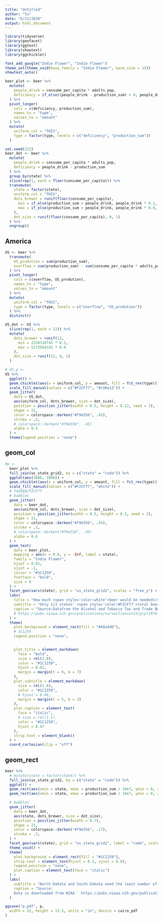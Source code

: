 ```yaml
---
title: "Untitled"
author: "Tu"
date: "6/22/2020"
output: html_document
---
```


```r
library(tidyverse)
library(geofacet)
library(ggtext)
library(showtext)
library(ggchicklet)

font_add_google("Indie Flower", "Indie Flower")
theme_set(theme_void(base_family = "Indie Flower", base_size = 15))
showtext_auto()
```
```r
beer_plot <- beer %>%
  mutate(
    people_drink = consume_per_capita * adults_pop,
    deficiency = if_else((people_drink - production_sum) > 0, people_drink - production_sum, 0)
  ) %>%
  pivot_longer(
    cols = c(deficiency, production_sum),
    names_to = "type",
    values_to = "amount"
  ) %>%
  mutate(
    uniform_col = "THIS",
    type = factor(type, levels = c("deficiency", "production_sum"))
  )
```

```r
set.seed(222)
beer_dot <- beer %>%
  mutate(
    people_drink = consume_per_capita * adults_pop,
    deficiency = people_drink - production_sum
  ) %>%
  group_by(state) %>%
  slice(rep(1, each = floor(consume_per_capita))) %>%
  transmute(
    state = factor(state),
    uniform_col = "THIS",
    dots_brewer = runif(floor(consume_per_capita),
      min = if_else(production_sum > people_drink, people_drink * 0.1, production_sum * 0.1),
      max = if_else(production_sum < people_drink, people_drink * 0.9, production_sum * 0.9)
    ),
    dot_size = runif(floor(consume_per_capita), 0, 1)
  ) %>%
  ungroup()
```

## America
```r
US <- beer %>%
  transmute(
    US_prodution = sum(production_sum),
    overflow = sum(production_sum) - sum(consume_per_capita * adults_pop)
  ) %>%
  pivot_longer(
    cols = c(overflow, US_prodution),
    names_to = "type",
    values_to = "amount"
  ) %>%
  mutate(
    uniform_col = "THIS",
    type = factor(type, levels = c("overflow", "US_prodution"))
  ) %>%
  distinct()

US_dot <- US %>%
  slice(rep(1, each = 12)) %>%
  mutate(
    dots_brewer = runif(12,
      min = 2330310745 * 0.1,
      max = 5173564192 * 0.9
    ),
    dot_size = runif(12, 0, 1)
  )
```

```r
# US_p <-
US %>%
  ggplot() +
  geom_chicklet(aes(x = uniform_col, y = amount, fill = fct_rev(type))) +
  scale_fill_manual(values = c("#F2CF77", "#c96e12")) +
  geom_jitter(
    data = US_dot,
    aes(uniform_col, dots_brewer, size = dot_size),
    position = position_jitter(width = 0.5, height = 0.22, seed = 3),
    shape = 21,
    color = colorspace::darken("#f9e556", .45),
    stroke = .3,
    # colorspace::darken("#f9e556", .45)
    alpha = 0.5
  ) +
  theme(legend.position = "none")
```



## geom_col
```r
#p <-
  beer_plot %>%
  full_join(us_state_grid2, by = c("state" = "code")) %>%
  ggplot(aes(1000, 1000)) +
  geom_chicklet(aes(x = uniform_col, y = amount, fill = fct_rev(type))) +
  scale_fill_manual(values = c("#F2CF77", "white")) +
  # f4d380/F2CF77
  # bubbles
  geom_jitter(
    data = beer_dot,
    aes(uniform_col, dots_brewer, size = dot_size),
    position = position_jitter(width = 0.5, height = 0.3, seed = 2),
    shape = 21,
    color = colorspace::darken("#f9e556", .45),
    stroke = .3,
    # colorspace::darken("#f9e556", .45)
    alpha = 0.6
  ) +
  geom_text(
    data = beer_plot,
    mapping = aes(x = 0.6, y = -Inf, label = state),
    family = "Indie Flower",
    hjust = 0.01,
    vjust = -1,
    colour = "#1C1259",
    fontface = "bold",
    size = 8
  ) +
  facet_geo(vars(state), grid = "us_state_grid2", scales = "free_y") +
  labs(
    title = "How much <span style='color:white'>beer would be needed</span> if legal drinkers in each state <br>were only allowed to drink <span style='color:#F2CF77'>local beer</span> in 2018?",
    subtitle = "Only 1/3 states' <span style='color:#F2CF77'>total beer production</span> in 2018 can fulfill the local beer crave, but US in total produces more than 30% more <br> beer than US adult citizens drink in 2018.<br><span font-size:15em> Yellow bar is the <span style='color:#F2CF77'>total beer production</span>in that state, and the white bar is the <span style='color:white'>beer in demand</span>.<br>Number of bubbles represents the number of gallons consumed per person in each states. </span>",
    caption = "Source:Datafrom the Alcohol and Tobacco Tax and Trade Bureau (TTB) and National Institute on Alcohol Abuse and Alcoholism (NIAA)"
    # https://pubs.niaaa.nih.gov/publications/surveillance115/pcyr1970-2018.txt"
  ) +
  theme(
    plot.background = element_rect(fill = "#48a4d6"),
    # 1C1259
    legend.position = "none",

  
    plot.title = element_markdown(
      face = "bold",
      size = rel(2.8),
      color = "#1C1259",
      hjust = 0.02,
      margin = margin(t = 6, b = 7)
    ),
    plot.subtitle = element_markdown(
      size = rel(1.6),
      color = "#1C1259",
      # hjust = 0.06,
      margin = margin(t = 5, b = 3)
    ),
    plot.caption = element_text(
      face = "italic",
      # size = rel(1.1),
      color = "#1C1259",
      hjust = 0.47
    ),
    strip.text = element_blank()
  ) +
  coord_cartesian(clip = "off")
```
## geom_rect
```r
beer %>%
  # mutate(state = factor(state)) %>%
  full_join(us_state_grid2, by = c("state" = "code")) %>%
  ggplot() +
  geom_rect(aes(xmin = state, xmax = production_sum / 10e7, ymin = 0, ymax = people_drink), fill = "#EBE1CE") +
  geom_rect(aes(xmin = state, xmax = production_sum / 10e7, ymin = 0, ymax = production_sum), fill = "#f9e556") +

  # bubbles
  geom_jitter(
    data = beer_dot,
    aes(state, dots_brewer, size = dot_size),
    position = position_jitter(width = 0.7),
    shape = 21,
    color = colorspace::darken("#f9e556", .17),
    stroke = .3,
  ) +
  facet_geo(vars(state), grid = "us_state_grid2", label = "code", scales = "free_y") +
  theme_void() +
  theme(
    plot.background = element_rect(fill = "#1C1259"),
    strip.text = element_text(hjust = 0.3, vjust = 0.8),
    legend.position = "none",
    plot.caption = element_text(face = "italic")
  ) +
  labs(
    subtitle = "North Dakota and South Dakota need the least number of people to consume their local beer.",
    caption = "Source: 
    Data is downloaded from NIAA   https://pubs.niaaa.nih.gov/publications/surveillance115/pcyr1970-2018.txt"
  )
```


```r
ggsave("p.pdf", p,
  width = 22, height = 13.5, units = "in", device = cairo_pdf
)
```
